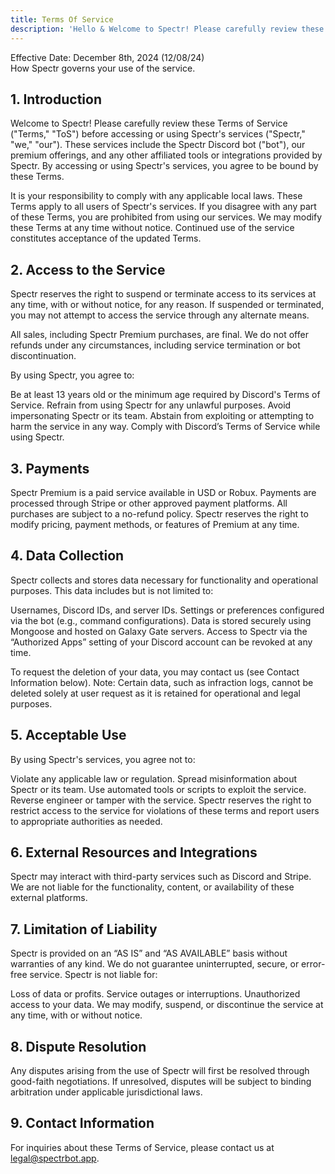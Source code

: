 ```yaml
---
title: Terms Of Service
description: 'Hello & Welcome to Spectr! Please carefully review these Terms of Service before accessing or using Spectr services.'
---
```

Effective Date: December 8th, 2024 (12/08/24)  
How Spectr governs your use of the service.

## 1. Introduction
Welcome to Spectr! Please carefully review these Terms of Service ("Terms," "ToS") before accessing or using Spectr's services ("Spectr," "we," "our"). These services include the Spectr Discord bot ("bot"), our premium offerings, and any other affiliated tools or integrations provided by Spectr. By accessing or using Spectr's services, you agree to be bound by these Terms.

It is your responsibility to comply with any applicable local laws. These Terms apply to all users of Spectr's services. If you disagree with any part of these Terms, you are prohibited from using our services. We may modify these Terms at any time without notice. Continued use of the service constitutes acceptance of the updated Terms.

## 2. Access to the Service
Spectr reserves the right to suspend or terminate access to its services at any time, with or without notice, for any reason. If suspended or terminated, you may not attempt to access the service through any alternate means.

All sales, including Spectr Premium purchases, are final. We do not offer refunds under any circumstances, including service termination or bot discontinuation.

By using Spectr, you agree to:

Be at least 13 years old or the minimum age required by Discord's Terms of Service.
Refrain from using Spectr for any unlawful purposes.
Avoid impersonating Spectr or its team.
Abstain from exploiting or attempting to harm the service in any way.
Comply with Discord’s Terms of Service while using Spectr.

## 3. Payments
Spectr Premium is a paid service available in USD or Robux. Payments are processed through Stripe or other approved payment platforms. All purchases are subject to a no-refund policy. Spectr reserves the right to modify pricing, payment methods, or features of Premium at any time.

## 4. Data Collection
Spectr collects and stores data necessary for functionality and operational purposes. This data includes but is not limited to:

Usernames, Discord IDs, and server IDs.
Settings or preferences configured via the bot (e.g., command configurations).
Data is stored securely using Mongoose and hosted on Galaxy Gate servers. Access to Spectr via the “Authorized Apps” setting of your Discord account can be revoked at any time.

To request the deletion of your data, you may contact us (see Contact Information below). Note: Certain data, such as infraction logs, cannot be deleted solely at user request as it is retained for operational and legal purposes.

## 5. Acceptable Use
By using Spectr's services, you agree not to:

Violate any applicable law or regulation.
Spread misinformation about Spectr or its team.
Use automated tools or scripts to exploit the service.
Reverse engineer or tamper with the service.
Spectr reserves the right to restrict access to the service for violations of these terms and report users to appropriate authorities as needed.

## 6. External Resources and Integrations
Spectr may interact with third-party services such as Discord and Stripe. We are not liable for the functionality, content, or availability of these external platforms.

## 7. Limitation of Liability
Spectr is provided on an “AS IS” and “AS AVAILABLE” basis without warranties of any kind. We do not guarantee uninterrupted, secure, or error-free service. Spectr is not liable for:

Loss of data or profits.
Service outages or interruptions.
Unauthorized access to your data.
We may modify, suspend, or discontinue the service at any time, with or without notice.

## 8. Dispute Resolution
Any disputes arising from the use of Spectr will first be resolved through good-faith negotiations. If unresolved, disputes will be subject to binding arbitration under applicable jurisdictional laws.

## 9. Contact Information
For inquiries about these Terms of Service, please contact us at legal@spectrbot.app.
